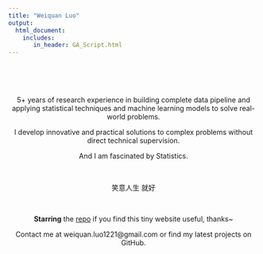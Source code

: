 ```yaml
---
title: "Weiquan Luo"
output: 
  html_document:
    includes:
       in_header: GA_Script.html
---
```



<script type="text/javascript" color="0,0,0" opacity='0.5' zIndex="-1" count="60" src="site_libs/canvas-nest/canvas-nest.js"></script>　

<style type="text/css">
h1.title {
  font-size: 38px;
  color: DarkRed;
  text-align: center;
}
.main-container {
  max-width: 1800px;
  margin-left: auto;
  margin-right: auto;
}
html,body{
  width:100%;
  height: 100%;
}

</style>


<br />


<center>


5+ years of research experience in building complete data pipeline and applying statistical techniques and machine learning models to solve real-world problems. 

I develop innovative and practical solutions to complex problems without direct technical supervision. 

And I am fascinated by Statistics.

<br />

笑意人生 就好

<br />

**Starring** the [repo](https://github.com/WeiquanLuo/WeiquanLuo.github.io) if you find this tiny website useful, thanks~

Contact me at weiquan.luo1221@gmail.com or find my latest projects on GitHub.
</center>


